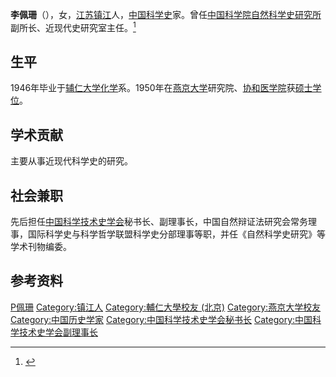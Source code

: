'''李佩珊'''（{{bd|1924年|3月14日|2004年|2月28日|catIdx=L李}}），女，[[江苏|江苏]][[镇江|镇江]]人，[[中华人民共和国|中国]][[科学史|科学史]]家。曾任[[中国科学院自然科学史研究所|中国科学院自然科学史研究所]]副所长、近现代史研究室主任。<ref>{{Cite book|title=自然科学史硏究 第23卷|author=|publisher=科学出版社|year=2004|isbn=|location=北京|pages=}}</ref>

== 生平 ==
1946年毕业于[[辅仁大学|辅仁大学]][[化学|化学]]系。1950年在[[燕京大学|燕京大学]]研究院、[[协和医学院|协和医学院]]获[[硕士学位|硕士学位]]。

== 学术贡献 ==
主要从事近现代科学史的研究。

== 社会兼职 ==
先后担任[[中国科学技术史学会|中国科学技术史学会]]秘书长、副理事长，中国自然辩证法研究会常务理事，国际科学史与科学哲学联盟科学史分部理事等职，并任《自然科学史研究》等学术刊物编委。

== 参考资料 ==
{{reflist}}

{{Navboxes
| title  = 李佩珊在[[中国科学技术史学会|中国科学技术史学会]]的职务
| list1  =
{{中国科学技术史学会第一届理事会}}
{{中国科学技术史学会第二届理事会}}
{{中国科学技术史学会第三届理事会}}
}}

{{Authority control}}
{{DEFAULTSORT:Li李}}
[[Category:李姓|P佩珊]]
[[Category:镇江人|Category:镇江人]]
[[Category:輔仁大學校友_(北京)|Category:輔仁大學校友 (北京)]]
[[Category:燕京大学校友|Category:燕京大学校友]]
[[Category:中国历史学家|Category:中国历史学家]]
[[Category:中国科学技术史学会秘书长|Category:中国科学技术史学会秘书长]]
[[Category:中国科学技术史学会副理事长|Category:中国科学技术史学会副理事长]]